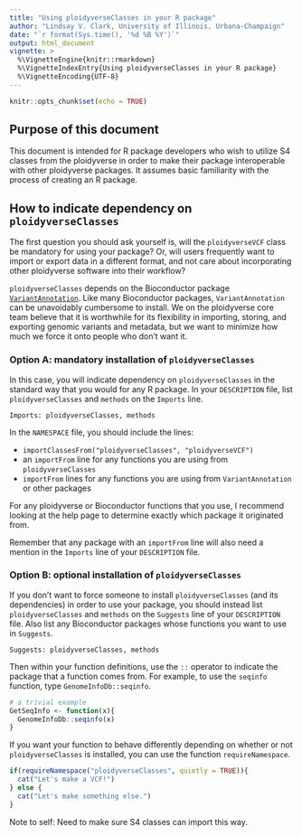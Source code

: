 ```yaml
---
title: "Using ploidyverseClasses in your R package"
author: "Lindsay V. Clark, University of Illinois, Urbana-Champaign"
date: "`r format(Sys.time(), '%d %B %Y')`"
output: html_document
vignette: >
  %\VignetteEngine{knitr::rmarkdown}
  %\VignetteIndexEntry{Using ploidyverseClasses in your R package}
  %\VignetteEncoding{UTF-8}
---
```


```r
knitr::opts_chunk$set(echo = TRUE)
```

## Purpose of this document

This document is intended for R package developers who wish to utilize S4
classes from the ploidyverse in order to make their package interoperable
with other ploidyverse packages.  It assumes basic familiarity with the process
of creating an R package.

## How to indicate dependency on `ploidyverseClasses`

The first question you should ask yourself is, will the `ploidyverseVCF`
class be mandatory for using your package?  Or, will users frequently
want to import or export data in a different format, and not care about
incorporating other ploidyverse software into their workflow?

`ploidyverseClasses` depends on the Bioconductor package 
[`VariantAnnotation`](https://bioconductor.org/packages/release/bioc/html/VariantAnnotation.html).
Like many Bioconductor packages, `VariantAnnotation` can be unavoidably 
cumbersome to install.  We on the ploidyverse core team believe that it is
worthwhile for its flexibility in importing, storing, and exporting genomic
variants and metadata, but we want to minimize how much we force it onto people
who don't want it.

### Option A: mandatory installation of `ploidyverseClasses`

In this case, you will indicate dependency on `ploidyverseClasses` in the
standard way that you would for any R package.  In your `DESCRIPTION` file,
list `ploidyverseClasses` and `methods` on the `Imports` line.

```
Imports: ploidyverseClasses, methods
```

In the  `NAMESPACE` file, you should include the lines:

* `importClassesFrom("ploidyverseClasses", "ploidyverseVCF")`
* an `importFrom` line for any functions you are using from `ploidyverseClasses`
* `importFrom` lines for any functions you are using from `VariantAnnotation` 
or other packages

For any ploidyverse or Bioconductor functions that you use, I recommend looking
at the help page to determine exactly which package it originated from.  

Remember that any package with an `importFrom` line will also need a mention 
in the `Imports` line of your `DESCRIPTION` file.

### Option B: optional installation of `ploidyverseClasses`

If you don't want to force someone to install `ploidyverseClasses` (and its
dependencies) in order to use your package, you should instead list
`ploidyverseClasses` and `methods` on the `Suggests` line of your `DESCRIPTION`
file.  Also list any Bioconductor packages whose functions you want to use
in `Suggests`.

```
Suggests: ploidyverseClasses, methods
```

Then within your function definitions, use the `::` operator to indicate
the package that a function comes from.  For example, to use the `seqinfo`
function, type `GenomeInfoDb::seqinfo`.

```r
# a trivial example
GetSeqInfo <- function(x){
  GenomeInfoDb::seqinfo(x)
}
```

If you want your function to behave differently depending on whether or
not `ploidyverseClasses` is installed, you can use the function 
`requireNamespace`.

```r
if(requireNamespace("ploidyverseClasses", quietly = TRUE)){
  cat("Let's make a VCF!")
} else {
  cat("Let's make something else.")
}
```

Note to self: Need to make sure S4 classes can import this way.
